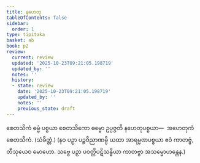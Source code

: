 ```yaml
---
title: နဟေတု
tableOfContents: false
sidebar:
  order: 1
type: tipitaka
basket: ab
book: p2
review:
  current: review
  updated: '2025-10-23T09:21:05.198719'
  updated_by: ''
  notes: ''
  history:
  - state: review
    date: '2025-10-23T09:21:05.198719'
    updated_by: ''
    notes: ''
    previous_state: draft
---
```



<ReviewStatus review={frontmatter.review} showDetails={true} />

<HypothesisAnnotation frontmatter={frontmatter} />

<DynamicBreadcrumb />

<Division number="111" book="p2" e="ch" v="38" p="336">

<Paragraph number="2593" book="p2">
စေတသိကံ ဓမ္မံ ပစ္စယာ စေတသိကော ဓမ္မော ဥပ္ပဇ္ဇတိ နဟေတုပစ္စယာ—  အဟေတုကံ စေတသိကံ. (သံခိတ္တံ.)
</Paragraph>

<Paragraph number="2594" book="p2">
(နဝ ပဉှာ ပဉ္စဝိညာဏမ္ပိ ယထာ အာရမ္မဏပစ္စယာ ဧဝံ ကာတဗ္ဗံ, တီသုယေဝ မောဟော. သဗ္ဗေ ပဉှာ ပဝတ္တိပဋိသန္ဓိယာ ကာတဗ္ဗာ အသမ္မောဟန္တေန.)
</Paragraph>
</Division>